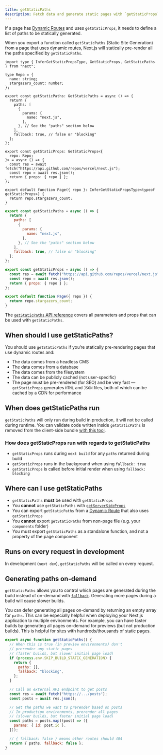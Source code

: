 ```yaml
---
title: getStaticPaths
description: Fetch data and generate static pages with `getStaticProps`. Learn more about this API for data fetching in Next.js.
---
```


If a page has [Dynamic Routes](/docs/pages/building-your-application/routing/dynamic-routes) and uses `getStaticProps`, it needs to define a list of paths to be statically generated.

When you export a function called `getStaticPaths` (Static Site Generation) from a page that uses dynamic routes, Next.js will statically pre-render all the paths specified by `getStaticPaths`.

```tsx title="pages/repo/[name].tsx" switcher
import type { InferGetStaticPropsType, GetStaticProps, GetStaticPaths } from "next";

type Repo = {
  name: string;
  stargazers_count: number;
};

export const getStaticPaths: GetStaticPaths = async () => {
  return {
    paths: [
      {
        params: {
          name: "next.js",
        },
      }, // See the "paths" section below
    ],
    fallback: true, // false or "blocking"
  };
};

export const getStaticProps: GetStaticProps<{
  repo: Repo;
}> = async () => {
  const res = await fetch("https://api.github.com/repos/vercel/next.js");
  const repo = await res.json();
  return { props: { repo } };
};

export default function Page({ repo }: InferGetStaticPropsType<typeof getStaticProps>) {
  return repo.stargazers_count;
}
```

```jsx title="pages/repo/[name].js" switcher
export const getStaticPaths = async () => {
  return {
    paths: [
      {
        params: {
          name: "next.js",
        },
      }, // See the "paths" section below
    ],
    fallback: true, // false or "blocking"
  };
};

export const getStaticProps = async () => {
  const res = await fetch("https://api.github.com/repos/vercel/next.js");
  const repo = await res.json();
  return { props: { repo } };
};

export default function Page({ repo }) {
  return repo.stargazers_count;
}
```

The [`getStaticPaths` API reference](/docs/pages/api-reference/functions/get-static-paths) covers all parameters and props that can be used with `getStaticPaths`.

## When should I use getStaticPaths?

You should use `getStaticPaths` if you’re statically pre-rendering pages that use dynamic routes and:

- The data comes from a headless CMS
- The data comes from a database
- The data comes from the filesystem
- The data can be publicly cached (not user-specific)
- The page must be pre-rendered (for SEO) and be very fast — `getStaticProps` generates `HTML` and `JSON` files, both of which can be cached by a CDN for performance

## When does getStaticPaths run

`getStaticPaths` will only run during build in production, it will not be called during runtime. You can validate code written inside `getStaticPaths` is removed from the client-side bundle [with this tool](https://next-code-elimination.vercel.app/).

### How does getStaticProps run with regards to getStaticPaths

- `getStaticProps` runs during `next build` for any `paths` returned during build
- `getStaticProps` runs in the background when using `fallback: true`
- `getStaticProps` is called before initial render when using `fallback: blocking`

## Where can I use getStaticPaths

- `getStaticPaths` **must** be used with `getStaticProps`
- You **cannot** use `getStaticPaths` with [`getServerSideProps`](/docs/pages/building-your-application/data-fetching/get-server-side-props)
- You can export `getStaticPaths` from a [Dynamic Route](/docs/pages/building-your-application/routing/dynamic-routes) that also uses `getStaticProps`
- You **cannot** export `getStaticPaths` from non-page file (e.g. your `components` folder)
- You must export `getStaticPaths` as a standalone function, and not a property of the page component

## Runs on every request in development

In development (`next dev`), `getStaticPaths` will be called on every request.

## Generating paths on-demand

`getStaticPaths` allows you to control which pages are generated during the build instead of on-demand with [`fallback`](/docs/pages/api-reference/functions/get-static-paths#fallback-blocking). Generating more pages during a build will cause slower builds.

You can defer generating all pages on-demand by returning an empty array for `paths`. This can be especially helpful when deploying your Next.js application to multiple environments. For example, you can have faster builds by generating all pages on-demand for previews (but not production builds). This is helpful for sites with hundreds/thousands of static pages.

```jsx title="pages/posts/[id].js"
export async function getStaticPaths() {
  // When this is true (in preview environments) don't
  // prerender any static pages
  // (faster builds, but slower initial page load)
  if (process.env.SKIP_BUILD_STATIC_GENERATION) {
    return {
      paths: [],
      fallback: "blocking",
    };
  }

  // Call an external API endpoint to get posts
  const res = await fetch("https://.../posts");
  const posts = await res.json();

  // Get the paths we want to prerender based on posts
  // In production environments, prerender all pages
  // (slower builds, but faster initial page load)
  const paths = posts.map((post) => ({
    params: { id: post.id },
  }));

  // { fallback: false } means other routes should 404
  return { paths, fallback: false };
}
```
